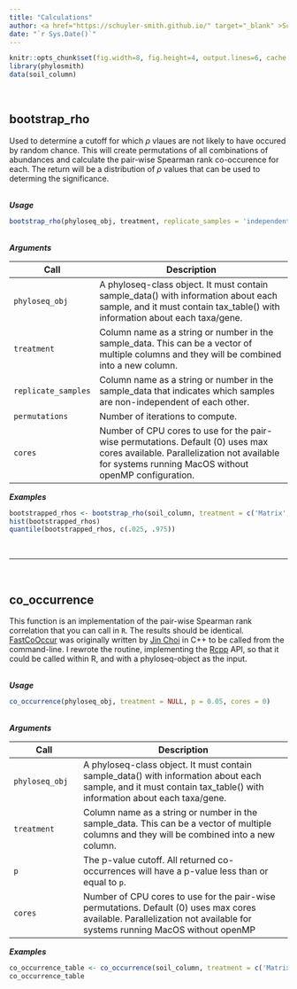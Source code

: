 ```yaml
---
title: "Calculations"
author: <a href="https://schuyler-smith.github.io/" target="_blank" >Schuyler D. Smith</a>
date: "`r Sys.Date()`"
---
```


```r
knitr::opts_chunk$set(fig.width=8, fig.height=4, output.lines=6, cache = TRUE)
library(phylosmith)
data(soil_column)
```

<br>

## bootstrap_rho
<a name="bootstrap_rho"></a>

Used to determine a cutoff for which $\rho$ vlaues are not likely to have occured by random chance. This will create permutations of all combinations of abundances and calculate the pair-wise Spearman rank co-occurence for each. The return will be a distribution of $\rho$ values that can be used to determing the significance.

<br>
***Usage***
```r
bootstrap_rho(phyloseq_obj, treatment, replicate_samples = 'independent', permutations = 100, cores = 0)
```

<br>
***Arguments***

Call | Description
-------------------- | ------------------------------------------------------------
`phyloseq_obj` | A phyloseq-class object. It must contain sample_data() with information about each sample, and it must contain tax_table() with information about each taxa/gene.
`treatment` | Column name as a string or number in the sample_data. This can be a vector of multiple columns and they will be combined into a new column.
`replicate_samples` | Column name as a string or number in the sample_data that indicates which samples are non-independent of each other.
`permutations` | Number of iterations to compute.
`cores` | Number of CPU cores to use for the pair-wise permutations. Default (0) uses max cores available. Parallelization not available for systems running MacOS without openMP configuration.

***Examples***

```r
bootstrapped_rhos <- bootstrap_rho(soil_column, treatment = c('Matrix', 'Treatment'), permutations = 5)
hist(bootstrapped_rhos)
quantile(bootstrapped_rhos, c(.025, .975))
```

<br>

***

<br>

## co_occurrence
<a name="co_occurrence"></a>

This function is an implementation of the pair-wise Spearman rank correlation that you can call in `R`. The results should be identical. <a href="https://github.com/germs-lab/FastCoOccur" target="_blank" >FastCoOccur</a> was originally written by <a href="https://github.com/metajinomics" target="_blank" >Jin Choi</a> in C++ to be called from the command-line. I rewrote the routine, implementing the <a href="http://www.rcpp.org/" target="_blank" >Rcpp</a> API, so that it could be called within R, and with a phyloseq-object as the input. 

<br>
***Usage***
```r
co_occurrence(phyloseq_obj, treatment = NULL, p = 0.05, cores = 0)
```
<br>
***Arguments***

Call | Description
-------------------- | ------------------------------------------------------------
`phyloseq_obj` | A phyloseq-class object. It must contain sample_data() with information about each sample, and it must contain tax_table() with information about each taxa/gene.
`treatment` | Column name as a string or number in the sample_data. This can be a vector of multiple columns and they will be combined into a new column.
`p` | The p-value cutoff. All returned co-occurrences will have a p-value less than or equal to `p`.
`cores` | Number of CPU cores to use for the pair-wise permutations. Default (0) uses max cores available. Parallelization not available for systems running MacOS without openMP 

***Examples***

```r
co_occurrence_table <- co_occurrence(soil_column, treatment = c('Matrix', 'Treatment'), p = 0.05)
co_occurrence_table
```